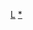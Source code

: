 {{Userbox
  |border-c = #d52c27
  |border-s = 1
  |id-c     = #FFFFFF
  |id-s     = 10
  |id       = [[File:LastPass logo 2016.svg|80px]]
  |info-size   = 9
  |info-fc  = #414141
  |info-c   = #f5e6bd
  |info     = 该维基人用[[LastPass]]替自己记录密码
}}<includeonly>[[Category:LastPass 使用者|{{PAGENAME}}]]</includeonly><noinclude>
[[Category:软件用户框模板|L]][[Category:LastPass 使用者|*]]
</noinclude>